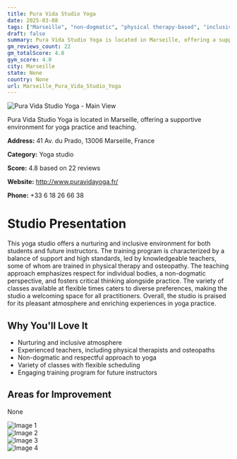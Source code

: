 ```yaml
---
title: Pura Vida Studio Yoga
date: 2025-03-08
tags: ["Marseille", "non-dogmatic", "physical therapy-based", "inclusive atmosphere", "flexible scheduling", "Marseille"]  
draft: false
summary: Pura Vida Studio Yoga is located in Marseille, offering a supportive environment for yoga practice and teaching.
gm_reviews_count: 22
gm_totalScore: 4.8
gym_score: 4.0
city: Marseille
state: None
country: None
url: Marseille_Pura_Vida_Studio_Yoga
---
```


<div className="aspect-[16/9] relative my-8">
  <img 
    src="https://lh5.googleusercontent.com/p/AF1QipPCE4TeFIh4jhW1xz7Y9gAY8Li2PsiZ2lXDmYFd=w1920-h1080-k-no"
    alt="Pura Vida Studio Yoga - Main View"
    className="object-cover absolute inset-0 w-full h-full rounded-lg"
  />
</div>

Pura Vida Studio Yoga is located in Marseille, offering a supportive environment for yoga practice and teaching.

**Address:** 41 Av. du Prado, 13006 Marseille, France

**Category:** Yoga studio

**Score:** 4.8 based on 22 reviews

**Website:** http://www.puravidayoga.fr/

**Phone:** +33 6 18 26 66 38

# Studio Presentation

This yoga studio offers a nurturing and inclusive environment for both students and future instructors. The training program is characterized by a balance of support and high standards, led by knowledgeable teachers, some of whom are trained in physical therapy and osteopathy. The teaching approach emphasizes respect for individual bodies, a non-dogmatic perspective, and fosters critical thinking alongside practice. The variety of classes available at flexible times caters to diverse preferences, making the studio a welcoming space for all practitioners. Overall, the studio is praised for its pleasant atmosphere and enriching experiences in yoga practice.

## Why You'll Love It

- Nurturing and inclusive atmosphere
- Experienced teachers, including physical therapists and osteopaths
- Non-dogmatic and respectful approach to yoga
- Variety of classes with flexible scheduling
- Engaging training program for future instructors

## Areas for Improvement

None

<div className="grid grid-cols-1 xl:grid-cols-2 gap-4 my-8">
<div className="aspect-[4/3] relative"><img src="https://lh5.googleusercontent.com/p/AF1QipO4vcHVMiMZIjkr8QG3i6EdvpHsvpfbj0NC8NIO=w1920-h1080-k-no" alt="Image 1" className="object-cover absolute inset-0 w-full h-full rounded-lg" /></div>
<div className="aspect-[4/3] relative"><img src="https://lh5.googleusercontent.com/p/AF1QipPDLV8PF-WbkwTmzBkCdDpKrAc-3v5IopNkgMSx=w1920-h1080-k-no" alt="Image 2" className="object-cover absolute inset-0 w-full h-full rounded-lg" /></div>
<div className="aspect-[4/3] relative"><img src="https://lh5.googleusercontent.com/p/AF1QipOjv_pkD2RGN05mmVAXbpiI7N2JjyVGYDWx5lF5=w1920-h1080-k-no" alt="Image 3" className="object-cover absolute inset-0 w-full h-full rounded-lg" /></div>
<div className="aspect-[4/3] relative"><img src="https://lh5.googleusercontent.com/p/AF1QipMAJs2vDSsA3MdHnOCHnZ3_WBDBdQqiNUue4s61=w1920-h1080-k-no" alt="Image 4" className="object-cover absolute inset-0 w-full h-full rounded-lg" /></div>
</div>